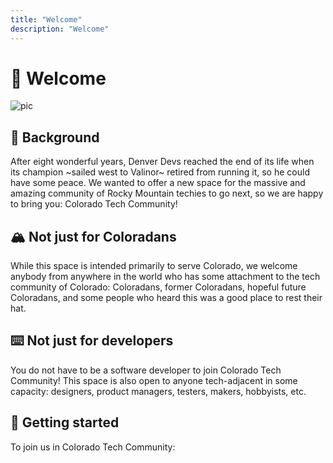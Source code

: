 ```yaml
---
title: "Welcome"
description: "Welcome"
---
```



# 👋 Welcome

![pic](https://www.herzing.edu/sites/default/files/styles/fp_960_480_jpg/public/2020-09/it_computer_programming.jpg?h=b3660f0d&itok=JxlURDWg)

## 📜 Background

After eight wonderful years, Denver Devs reached the end of its life when its champion ~sailed west to Valinor~ retired from running it, so he could have some peace. We wanted to offer a new space for the massive and amazing community of Rocky Mountain techies to go next, so we are happy to bring you: Colorado Tech Community!

## 🏔️ Not just for Coloradans

While this space is intended primarily to serve Colorado, we welcome anybody from anywhere in the world who has some attachment to the tech community of Colorado: Coloradans, former Coloradans, hopeful future Coloradans, and some people who heard this was a good place to rest their hat.

## ⌨️ Not just for developers

You do not have to be a software developer to join Colorado Tech Community! This space is also open to anyone tech-adjacent in some capacity: designers, product managers, testers, makers, hobbyists, etc.

<CenteredImage
	src="https://encrypted-tbn0.gstatic.com/images?q=tbn:ANd9GcSkr4OnWyAHJSNr1ti1Nqcibnzx5rJjZh5SpQ&usqp=CAU"
	animation="grow-shrink"
/>

## 🎉 Getting started

To join us in Colorado Tech Community:

<DiscordButton />
